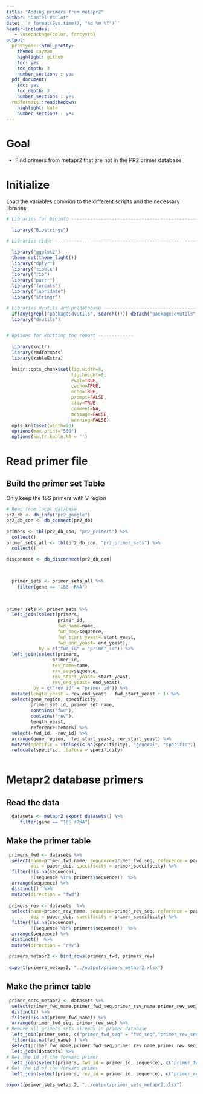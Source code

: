 ```yaml
---
title: "Adding primers from metapr2"
author: "Daniel Vaulot"
date: '`r format(Sys.time(), "%d %m %Y")`'
header-includes:
   - \usepackage{color, fancyvrb}
output:
  prettydoc::html_pretty:
    theme: cayman
    highlight: github
    toc: yes
    toc_depth: 3
    number_sections : yes
  pdf_document: 
    toc: yes
    toc_depth: 3
    number_sections : yes
  rmdformats::readthedown:
    highlight: kate
    number_sections : yes    
---
```


# Goal
* Find primers from metapr2 that are not in the PR2 primer database
    

# Initialize
Load the variables common to the different scripts and the necessary libraries

```r

# Libraries for bioinfo ----------------------------------------------------

  library("Biostrings")

# Libraries tidyr ---------------------------------------------------------

  library("ggplot2")
  theme_set(theme_light())
  library("dplyr") 
  library("tibble")
  library("rio")
  library("purrr")
  library("forcats")
  library("lubridate")
  library("stringr")

# Libraries dvutils and pr2database -------------------------------------------------------
  if(any(grepl("package:dvutils", search()))) detach("package:dvutils", unload=TRUE)
  library("dvutils")


# Options for knitting the report -------------  
  
  library(knitr)
  library(rmdformats)
  library(kableExtra) 

  knitr::opts_chunk$set(fig.width=8, 
                        fig.height=6, 
                        eval=TRUE, 
                        cache=TRUE,
                        echo=TRUE,
                        prompt=FALSE,
                        tidy=TRUE,
                        comment=NA,
                        message=FALSE,
                        warning=FALSE)
  opts_knit$set(width=90)
  options(max.print="500")  
  options(knitr.kable.NA = '')
```


# Read primer file


## Build the primer set Table

Only keep the 18S primers with V region

```r

# Read from local database
pr2_db <- db_info("pr2_google")
pr2_db_con <- db_connect(pr2_db)

primers <- tbl(pr2_db_con, "pr2_primers") %>% 
  collect()
primer_sets_all <- tbl(pr2_db_con, "pr2_primer_sets") %>% 
  collect()

disconnect <- db_disconnect(pr2_db_con)


  
  primer_sets <- primer_sets_all %>% 
    filter(gene == "18S rRNA")
    
  

primer_sets <- primer_sets %>% 
  left_join(select(primers, 
                   primer_id, 
                   fwd_name=name,
                   fwd_seq=sequence, 
                   fwd_start_yeast= start_yeast, 
                   fwd_end_yeast= end_yeast), 
            by = c("fwd_id" = "primer_id")) %>% 
  left_join(select(primers, 
                 primer_id, 
                 rev_name=name,
                 rev_seq=sequence, 
                 rev_start_yeast= start_yeast, 
                 rev_end_yeast= end_yeast), 
          by = c("rev_id" = "primer_id")) %>% 
  mutate(length_yeast = rev_end_yeast - fwd_start_yeast + 1) %>% 
  select(gene_region, specificity, 
         primer_set_id, primer_set_name,
         contains("fwd"), 
         contains("rev"),
         length_yeast, 
         reference:remark) %>%
  select(-fwd_id, -rev_id) %>% 
  arrange(gene_region,  fwd_start_yeast, rev_start_yeast) %>% 
  mutate(specific = ifelse(is.na(specificity), "general", "specific")) %>% 
  relocate(specific, .before = specificity)
  

```

# Metapr2 database primers

## Read the data

```r
  datasets <- metapr2_export_datasets() %>% 
     filter(gene == "18S rRNA") 
```

## Make the primer table

```r
 primers_fwd <- datasets %>% 
  select(name=primer_fwd_name, sequence=primer_fwd_seq, reference = paper_reference,  
         doi = paper_doi, specificity = primer_specificity) %>% 
  filter(!is.na(sequence),
         !(sequence %in% primers$sequence))  %>%
  arrange(sequence) %>% 
  distinct()  %>% 
  mutate(direction = "fwd")
  
 primers_rev <- datasets  %>% 
  select(name=primer_rev_name, sequence=primer_rev_seq, reference = paper_reference,  
         doi = paper_doi, specificity = primer_specificity) %>% 
  filter(!is.na(sequence),
         !(sequence %in% primers$sequence))  %>%
  arrange(sequence) %>% 
  distinct()  %>% 
  mutate(direction = "rev") 
  
 primers_metapr2 <- bind_rows(primers_fwd, primers_rev)
 
 export(primers_metapr2, "../output/primers_metapr2.xlsx")

```

## Make the primer table

```r
 primer_sets_metapr2 <- datasets %>% 
  select(primer_fwd_name,primer_fwd_seq,primer_rev_name,primer_rev_seq) %>% 
  distinct() %>% 
  filter(!is.na(primer_fwd_name)) %>% 
  arrange(primer_fwd_seq, primer_rev_seq) %>% 
# Remove all primers sets already in primer database
  left_join(primer_sets, c("primer_fwd_seq" = "fwd_seq","primer_rev_seq"= "rev_seq")) %>% 
  filter(is.na(fwd_name) ) %>% 
  select(primer_fwd_name,primer_fwd_seq,primer_rev_name,primer_rev_seq) %>% 
  left_join(datasets) %>% 
# Get the id of the forward primer
  left_join(select(primers, fwd_id = primer_id, sequence), c("primer_fwd_seq" = "sequence")) %>% 
# Get the id of the forward primer
  left_join(select(primers, rev_id = primer_id, sequence), c("primer_rev_seq" = "sequence"))

export(primer_sets_metapr2, "../output/primer_sets_metapr2.xlsx")


```

